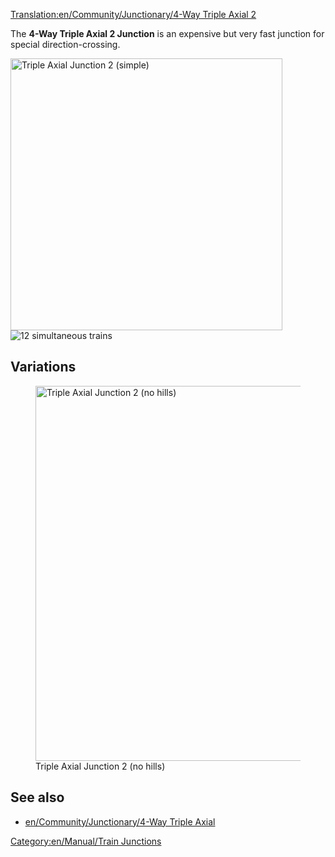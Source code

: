 [[Translation:en/Community/Junctionary/4-Way Triple Axial 2]]
{{en/Community/Junctionary/Navigation}}

The '''4-Way Triple Axial 2 Junction''' is an expensive but very fast junction for special direction-crossing. 

[[File:en/Community/Junctionary/Tripleaxialv2.png|none|thumb|435px|Triple Axial Junction 2 (simple)]]
[[File:en/Community/Junctionary/4wta2.gif|right|thumb|12 simultaneous trains]]

{{en/Community/Junctionary/Junction Criteria|Expensive|3|1|1|0|1|0|1|1|0|0|1|||
*Handles a very large number of trains at a time.
*Uses special directions -> "Top vs Bottom" and "Left vs Right"
*Small Area needed (15x11) 
*None or few sharp corners (see improved version for high speed)
*No Deadlocks or Jamming possible
*No Merging or Splitting of the lines
*Handling of single-lines and dual-lines possible. That's the reason no Splits or Merges are used. Do it by your own wishes.
}}

==Variations==
[[File:en/Community/Junctionary/Tripleaxialv22.png|none|thumb|600px|Triple Axial Junction 2 (no hills)]]

{{en/Community/Junctionary/Junction Criteria|Expensive|3|1|1|0|0|0|1|1|0|0|1|||
*Handles a very large number of trains at a time.
*Uses special directions -> "Top vs Bottom" and "Left vs Right"
*None or few sharp corners (see improved version for high speed)
*No Hills are needed (for extreme high speed)
*No Deadlocks or Jamming possible
*No Merging or Splitting of the lines
*Handling of single-lines and dual-lines possible. That's the reason no Splits or Merges are used. Do it by your own wishes.
*Each line starts one level higher when entering the junction than when leaving.
}}

==See also==
* [[en/Community/Junctionary/4-Way Triple Axial]]

[[Category:en/Manual/Train Junctions]]